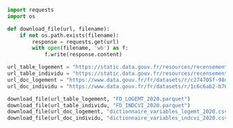 ```python
import requests
import os

def download_file(url, filename):
    if not os.path.exists(filename):
        response = requests.get(url)
        with open(filename, 'wb') as f:
            f.write(response.content)

url_table_logement = "https://static.data.gouv.fr/resources/recensement-de-la-population-fichiers-detail-logements-ordinaires-en-2020-1/20231023-123618/fd-logemt-2020.parquet"
url_table_individu = "https://static.data.gouv.fr/resources/recensement-de-la-population-fichiers-detail-individus-localises-au-canton-ou-ville-2020-1/20231023-122841/fd-indcvi-2020.parquet"
url_doc_logement = "https://www.data.gouv.fr/fr/datasets/r/c274705f-98db-4d9b-9674-578e04f03198"
url_doc_individu = "https://www.data.gouv.fr/fr/datasets/r/1c6c6ab2-b766-41a4-90f0-043173d5e9d1"

download_file(url_table_logement, "FD_LOGEMT_2020.parquet")
download_file(url_table_individu, "FD_INDCVI_2020.parquet")
download_file(url_doc_logement, "dictionnaire_variables_logemt_2020.csv")
download_file(url_doc_individu, "dictionnaire_variables_indcvi_2020.csv")
```